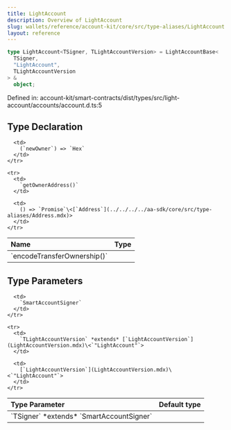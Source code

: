 ```yaml
---
title: LightAccount
description: Overview of LightAccount
slug: wallets/reference/account-kit/core/src/type-aliases/LightAccount
layout: reference
---
```


```ts
type LightAccount<TSigner, TLightAccountVersion> = LightAccountBase<
  TSigner,
  "LightAccount",
  TLightAccountVersion
> &
  object;
```

Defined in: account-kit/smart-contracts/dist/types/src/light-account/accounts/account.d.ts:5

## Type Declaration

<table>
  <thead>
    <tr>
      <th align="left">Name</th>
      <th align="left">Type</th>
    </tr>
  </thead>

  <tbody>
    <tr>
      <td>
        `encodeTransferOwnership()`
      </td>

      <td>
        (`newOwner`) => `Hex`
      </td>
    </tr>

    <tr>
      <td>
        `getOwnerAddress()`
      </td>

      <td>
        () => `Promise`\<[`Address`](../../../../aa-sdk/core/src/type-aliases/Address.mdx)>
      </td>
    </tr>

  </tbody>
</table>

## Type Parameters

<table>
  <thead>
    <tr>
      <th align="left">Type Parameter</th>
      <th align="left">Default type</th>
    </tr>
  </thead>

  <tbody>
    <tr>
      <td>
        `TSigner` *extends* `SmartAccountSigner`
      </td>

      <td>
        `SmartAccountSigner`
      </td>
    </tr>

    <tr>
      <td>
        `TLightAccountVersion` *extends* [`LightAccountVersion`](LightAccountVersion.mdx)\<`"LightAccount"`>
      </td>

      <td>
        [`LightAccountVersion`](LightAccountVersion.mdx)\<`"LightAccount"`>
      </td>
    </tr>

  </tbody>
</table>
